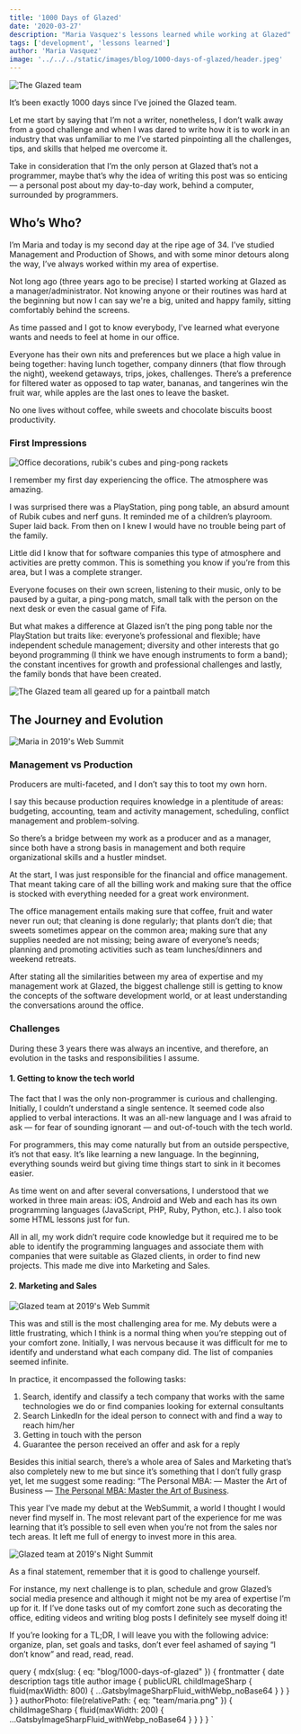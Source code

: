 ```yaml
---
title: '1000 Days of Glazed'
date: '2020-03-27'
description: "Maria Vasquez's lessons learned while working at Glazed"
tags: ['development', 'lessons learned']
author: 'Maria Vasquez'
image: '../../../static/images/blog/1000-days-of-glazed/header.jpeg'
---
```



<Image src="blog/1000-days-of-glazed/header.jpeg" alt="The Glazed team" />

It’s been exactly 1000 days since I’ve joined the Glazed team.

Let me start by saying that I’m not a writer, nonetheless, I don’t walk away from a good challenge and when I was dared to write how it is to work in an industry that was unfamiliar to me I’ve started pinpointing all the challenges, tips, and skills that helped me overcome it.

Take in consideration that I’m the only person at Glazed that’s not a programmer, maybe that’s why the idea of writing this post was so enticing — a personal post about my day-to-day work, behind a computer, surrounded by programmers.

## Who’s Who?

I’m Maria and today is my second day at the ripe age of 34. I’ve studied Management and Production of Shows, and with some minor detours along the way, I’ve always worked within my area of expertise.

Not long ago (three years ago to be precise) I started working at Glazed as a manager/administrator. Not knowing anyone or their routines was hard at the beginning but now I can say we're a big, united and happy family, sitting comfortably behind the screens.

As time passed and I got to know everybody, I've learned what everyone wants and needs to feel at home in our office.

Everyone has their own nits and preferences but we place a high value in being together: having lunch together, company dinners (that flow through the night), weekend getaways, trips, jokes, challenges. There’s a preference for filtered water as opposed to tap water, bananas, and tangerines win the fruit war, while apples are the last ones to leave the basket.

No one lives without coffee, while sweets and chocolate biscuits boost productivity.

### First Impressions

<Image src="blog/1000-days-of-glazed/decor.jpeg" alt="Office decorations, rubik's cubes and ping-pong rackets" />

I remember my first day experiencing the office. The atmosphere was amazing.

I was surprised there was a PlayStation, ping pong table, an absurd amount of Rubik cubes and nerf guns. It reminded me of a children’s playroom. Super laid back. From then on I knew I would have no trouble being part of the family.

Little did I know that for software companies this type of atmosphere and activities are pretty common. This is something you know if you’re from this area, but I was a complete stranger.

Everyone focuses on their own screen, listening to their music, only to be paused by a guitar, a ping-pong match, small talk with the person on the next desk or even the casual game of Fifa.

But what makes a difference at Glazed isn’t the ping pong table nor the PlayStation but traits like: everyone’s professional and flexible; have independent schedule management; diversity and other interests that go beyond programming (I think we have enough instruments to form a band); the constant incentives for growth and professional challenges and lastly, the family bonds that have been created.

<Image src="blog/1000-days-of-glazed/paintball.jpeg" alt="The Glazed team all geared up for a paintball match" />

## The Journey and Evolution

<Image src="blog/1000-days-of-glazed/classy.jpeg" alt="Maria in 2019's Web Summit" />

### Management vs Production

Producers are multi-faceted, and I don’t say this to toot my own horn.

I say this because production requires knowledge in a plentitude of areas: budgeting, accounting, team and activity management, scheduling, conflict management and problem-solving.

So there’s a bridge between my work as a producer and as a manager, since both have a strong basis in management and both require organizational skills and a hustler mindset.

At the start, I was just responsible for the financial and office management. That meant taking care of all the billing work and making sure that the office is stocked with everything needed for a great work environment.

The office management entails making sure that coffee, fruit and water never run out; that cleaning is done regularly; that plants don’t die; that sweets sometimes appear on the common area; making sure that any supplies needed are not missing; being aware of everyone’s needs; planning and promoting activities such as team lunches/dinners and weekend retreats.

After stating all the similarities between my area of expertise and my management work at Glazed, the biggest challenge still is getting to know the concepts of the software development world, or at least understanding the conversations around the office.

### Challenges

During these 3 years there was always an incentive, and therefore, an evolution in the tasks and responsibilities I assume.

#### 1. Getting to know the tech world

The fact that I was the only non-programmer is curious and challenging. Initially, I couldn’t understand a single sentence. It seemed code also applied to verbal interactions. It was an all-new language and I was afraid to ask — for fear of sounding ignorant — and out-of-touch with the tech world.

For programmers, this may come naturally but from an outside perspective, it’s not that easy. It’s like learning a new language. In the beginning, everything sounds weird but giving time things start to sink in it becomes easier.

As time went on and after several conversations, I understood that we worked in three main areas: iOS, Android and Web and each has its own programming languages (JavaScript, PHP, Ruby, Python, etc.). I also took some HTML lessons just for fun.

All in all, my work didn’t require code knowledge but it required me to be able to identify the programming languages and associate them with companies that were suitable as Glazed clients, in order to find new projects. This made me dive into Marketing and Sales.

#### 2. Marketing and Sales

<Image src="blog/1000-days-of-glazed/web-summit.jpeg" alt="Glazed team at 2019's Web Summit" />

This was and still is the most challenging area for me. My debuts were a little frustrating, which I think is a normal thing when you’re stepping out of your comfort zone. Initially, I was nervous because it was difficult for me to identify and understand what each company did. The list of companies seemed infinite.

In practice, it encompassed the following tasks:

1. Search, identify and classify a tech company that works with the same technologies we do or find companies looking for external consultants
2. Search LinkedIn for the ideal person to connect with and find a way to reach him/her
3. Getting in touch with the person
4. Guarantee the person received an offer and ask for a reply

Besides this initial search, there’s a whole area of Sales and Marketing that’s also completely new to me but since it’s something that I don’t fully grasp yet, let me suggest some reading: “The Personal MBA: — Master the Art of Business — [The Personal MBA: Master the Art of Business](https://www.amazon.com/Personal-MBA-Master-Art-Business/dp/1591845572).

This year I’ve made my debut at the WebSummit, a world I thought I would never find myself in. The most relevant part of the experience for me was learning that it’s possible to sell even when you’re not from the sales nor tech areas. It left me full of energy to invest more in this area.

<Image src="blog/1000-days-of-glazed/night-summit.jpeg" alt="Glazed team at 2019's Night Summit" />

As a final statement, remember that it is good to challenge yourself.

For instance, my next challenge is to plan, schedule and grow Glazed’s social media presence and although it might not be my area of expertise I’m up for it. If I’ve done tasks out of my comfort zone such as decorating the office, editing videos and writing blog posts I definitely see myself doing it!

If you’re looking for a TL;DR, I will leave you with the following advice: organize, plan, set goals and tasks, don’t ever feel ashamed of saying “I don’t know” and read, read, read.

  query {
    mdx(slug: { eq: "blog/1000-days-of-glazed" }) {
      frontmatter {
        date
        description
        tags
        title
        author
        image {
          publicURL
          childImageSharp {
            fluid(maxWidth: 800) {
              ...GatsbyImageSharpFluid_withWebp_noBase64
            }
          }
        }
      }
    }
    authorPhoto: file(relativePath: { eq: "team/maria.png" }) {
      childImageSharp {
        fluid(maxWidth: 200) {
          ...GatsbyImageSharpFluid_withWebp_noBase64
        }
      }
    }
  }
`
